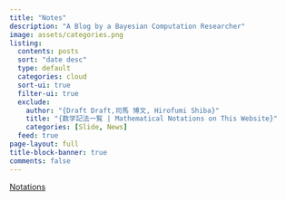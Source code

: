 ```yaml
---
title: "Notes"
description: "A Blog by a Bayesian Computation Researcher"
image: assets/categories.png
listing:
  contents: posts
  sort: "date desc"
  type: default
  categories: cloud
  sort-ui: true
  filter-ui: true
  exclude: 
    author: "{Draft Draft,司馬 博文, Hirofumi Shiba}"
    title: "{数学記法一覧 | Mathematical Notations on This Website}"
    categories: [Slide, News]
  feed: true
page-layout: full
title-block-banner: true
comments: false
---
```


[Notations](/static/Notations.qmd)<!-- |  [Categories](/static/PartialCategories.qmd) -->